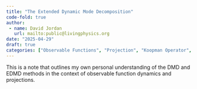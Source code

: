 ```yaml
---
title: "The Extended Dynamic Mode Decomposition"
code-fold: true
author: 
 - name: David Jordan
   url: mailto:public@livingphysics.org
date: "2025-04-29"
draft: true
categories: ["Observable Functions", "Projection", "Koopman Operator", "EDMD"]
---
```

This is a note that outlines my own personal understanding of the DMD and EDMD methods in the context of observable function dynamics and projections. 

